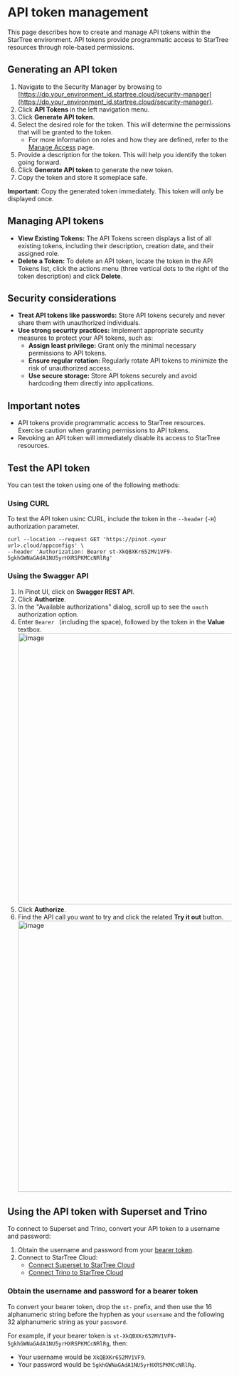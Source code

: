 # API token management
This page describes how to create and manage API tokens within the StarTree environment. API tokens provide programmatic access to StarTree resources through role-based permissions.

## Generating an API token
1. Navigate to the Security Manager by browsing to [https://dp.your_environment_id.startree.cloud/security-manager](https://dp.your_environment_id.startree.cloud/security-manager).
1. Click **API Tokens** in the left navigation menu.
1. Click **Generate API token**.
1. Select the desired role for the token. This will determine the permissions that will be granted to the token.
   * For more information on roles and how they are defined, refer to the [Manage Access](./manage-access.mdx) page.
1. Provide a description for the token. This will help you identify the token going forward.
1. Click **Generate API token** to generate the new token. 
1. Copy the token and store it someplace safe.

<callout type="info">**Important:** Copy the generated token immediately. This token will only be displayed once.</callout>

## Managing API tokens

* **View Existing Tokens:** The API Tokens screen displays a list of all existing tokens, including their description, creation date, and their assigned role.
* **Delete a Token:** To delete an API token, locate the token in the API Tokens list, click the actions menu (three vertical dots to the right of the token description) and click **Delete**.

## Security considerations

* **Treat API tokens like passwords:** Store API tokens securely and never share them with unauthorized individuals.
* **Use strong security practices:** Implement appropriate security measures to protect your API tokens, such as:
    * **Assign least privilege:** Grant only the minimal necessary permissions to API tokens.
    * **Ensure regular rotation:** Regularly rotate API tokens to minimize the risk of unauthorized access.
    * **Use secure storage:** Store API tokens securely and avoid hardcoding them directly into applications.

## Important notes
* API tokens provide programmatic access to StarTree resources. Exercise caution when granting permissions to API tokens.
* Revoking an API token will immediately disable its access to StarTree resources.


## Test the API token
You can test the token using one of the following methods:

### Using CURL
To test the API token usinc CURL, include the token in the `--header` (`-H`) authorization parameter. 

```
curl --location --request GET 'https://pinot.<your url>.cloud/appconfigs' \
--header 'Authorization: Bearer st-XkQBXKr652MV1VF9-5gkhGWNaGAdA1NU5yrHXRSPKMCcNRlRg'
```

### Using the Swagger API  
1. In Pinot UI, click on **Swagger REST API**.
2. Click **Authorize**.
3. In the "Available authorizations" dialog, scroll up to see the `oauth` authorization option.
4. Enter `Bearer ` (including the space), followed by the token in the **Value** textbox.<br/>
   <img width="610" alt="image" src="/img/swagger_ui_authorize_dialog.png" />
5. Click **Authorize**.
6. Find the API call you want to try and click the related **Try it out** button.<br/>
     <img width="610" alt="image" src="https://user-images.githubusercontent.com/98617940/175752839-f9e90975-972c-4713-bfda-3955d701285b.png" />

## Using the API token with Superset and Trino
To connect to Superset and Trino, convert your API token to a username and password:
1. Obtain the username and password from your [bearer token](#obtain-the-username-and-password-for-a-bearer-token).
2. Connect to StarTree Cloud:
    * [Connect Superset to StarTree Cloud](/docs/get-started-with-startree-cloud/connect-to-startree-cloud/connect-superset-to-startree-cloud) 
    * [Connect Trino to StarTree Cloud](/docs/get-started-with-startree-cloud/connect-to-startree-cloud/connect-to-trino)

### Obtain the username and password for a bearer token
To convert your bearer token, drop the `st-` prefix, and then use the 16 alphanumeric string before the hyphen as your `username` and the following 32 alphanumeric string as your `password`.

For example, if your bearer token is `st-XkQBXKr652MV1VF9-5gkhGWNaGAdA1NU5yrHXRSPKMCcNRlRg`, then:
* Your username would be `XkQBXKr652MV1VF9`.
* Your password would be `5gkhGWNaGAdA1NU5yrHXRSPKMCcNRlRg`.
